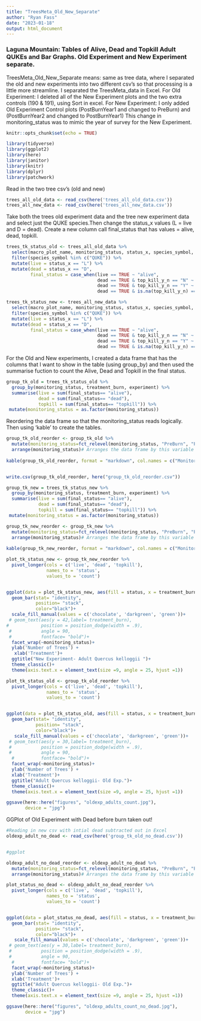 ```yaml
---
title: "TreesMeta_Old_New_Separate"
author: "Ryan Fass"
date: "2023-01-18"
output: html_document
---
```

### Laguna Mountain: Tables of Alive, Dead and Topkill Adult QUKEs and Bar Graphs. Old Experiment and New Experiment separate. 



TreesMeta_Old_New_Separate means: same as tree data, where I separated the old and new experiments into two different csv’s so that processing is a little more streamline. I separated the TreesMeta_data in Excel. For Old Experiment: I deleted all of the New Experiment plots and the two extra controls (190 & 191), using Sort in excel. For New Experiment: I only added Old Experiment Control plots (PostBurnYear1 and changed to PreBurn) and (PostBurnYear2 and changed to PostBurnYear1) This change in monitoring_status was to mimic the year of survey for the New Experiment.

```r
knitr::opts_chunk$set(echo = TRUE)
```

```r
library(tidyverse)
library(ggplot2)
library(here)
library(janitor)
library(knitr)
library(dplyr)
library(patchwork)
```


Read in the two tree csv's (old and new) 
```r
trees_all_old_data <- read_csv(here('trees_all_old_data.csv'))
trees_all_new_data <- read_csv(here('trees_all_new_data.csv'))
```


Take both the trees old experiment data and the tree new experiment data and select just the QUKE species.Then change the status_x values (L = live and D = dead). Create a new column call final_status that has values = alive, dead, topkill. 
```r
trees_tk_status_old <- trees_all_old_data %>%
  select(macro_plot_name, monitoring_status, status_x, species_symbol,  treatment_burn,  experiment, top_kill_y_n) %>%
  filter(species_symbol %in% c("QUKE")) %>%
  mutate(live = status_x == "L") %>%
  mutate(dead = status_x == "D",
         final_status = case_when(live == TRUE ~ "alive",
                                  dead == TRUE & top_kill_y_n == "N" ~ "dead",
                                  dead == TRUE & top_kill_y_n == "Y" ~ "topkill",
                                  dead == TRUE & is.na(top_kill_y_n) == TRUE ~ "dead"))

trees_tk_status_new <- trees_all_new_data %>%
  select(macro_plot_name, monitoring_status, status_x, species_symbol,  treatment_burn,  experiment, top_kill_y_n) %>%
  filter(species_symbol %in% c("QUKE")) %>%
  mutate(live = status_x == "L") %>%
  mutate(dead = status_x == "D",
         final_status = case_when(live == TRUE ~ "alive",
                                  dead == TRUE & top_kill_y_n == "N" ~ "dead",
                                  dead == TRUE & top_kill_y_n == "Y" ~ "topkill",
                                  dead == TRUE & is.na(top_kill_y_n) == TRUE ~ "dead"))
```



For the Old and New experiments, I created a data frame that has the columns that I want to show in the table (using group_by) and then used the summarise fuction to count the Alive, Dead and Topkill in the final status.
```r
group_tk_old = trees_tk_status_old %>% 
  group_by(monitoring_status, treatment_burn, experiment) %>%  
  summarise(live = sum(final_status== "alive"),
            dead = sum(final_status== "dead"),
            topkill = sum(final_status== "topkill")) %>% 
 mutate(monitoring_status = as.factor(monitoring_status))
```

Reordering the data frame so that the monitoring_status reads logically. Then using ‘kable’ to create the tables.
```r
group_tk_old_reorder <- group_tk_old %>% 
  mutate(monitoring_status=fct_relevel(monitoring_status, "PreBurn", "PostBurnYear1", "PostBurnYear2")) %>%
  arrange(monitoring_status)# Arranges the data frame by this variable
  
kable(group_tk_old_reorder, format = "markdown", col.names = c("Monitoring Status", "Treatment", "Experiment", "Alive", "Dead", "Topkill"), align = "llcccc", digits = 3,caption = "Number of Alive, Dead and Topkill Adult QUKEs by burn treatment")


write.csv(group_tk_old_reorder, here("group_tk_old_reorder.csv"))
```

```r
group_tk_new = trees_tk_status_new %>% 
  group_by(monitoring_status, treatment_burn, experiment) %>%  
  summarise(live = sum(final_status== "alive"),
            dead = sum(final_status== "dead"),
            topkill = sum(final_status== "topkill")) %>% 
 mutate(monitoring_status = as.factor(monitoring_status))
```

```r
group_tk_new_reorder <- group_tk_new %>% 
  mutate(monitoring_status=fct_relevel(monitoring_status, "PreBurn", "PostBurnYear1", "PostBurnYear2")) %>%
  arrange(monitoring_status)# Arranges the data frame by this variable
  
kable(group_tk_new_reorder, format = "markdown", col.names = c("Monitoring Status", "Treatment", "Experiment", "Alive", "Dead", "Topkill"), align = "llcccc", digits = 3,caption = "Number of Alive, Dead and Topkill Adult QUKEs by burn treatment") 

```

```r

plot_tk_status_new <- group_tk_new_reorder %>%
  pivot_longer(cols = c('live', 'dead', 'topkill'), 
               names_to = 'status',
               values_to = 'count')


ggplot(data = plot_tk_status_new, aes(fill = status, x = treatment_burn, y = count))+
  geom_bar(stat= "identity", 
           position= "stack",
           color="black")+
  scale_fill_manual(values = c('chocolate', 'darkgreen', 'green'))+
 # geom_text(aes(y = 42,label= treatment_burn),
#            position = position_dodge(width = .9),
 #           angle = 90,
 #           fontface= "bold")+
  facet_wrap(~monitoring_status)+
  ylab('Number of Trees') +
   xlab('Treatment')+
  ggtitle("New Experiment- Adult Quercus kelloggii ")+
  theme_classic()+
  theme(axis.text.x = element_text(size =9, angle = 25, hjust =1))
```

```r
plot_tk_status_old <- group_tk_old_reorder %>%
  pivot_longer(cols = c('live', 'dead', 'topkill'), 
               names_to = 'status',
               values_to = 'count')


ggplot(data = plot_tk_status_old, aes(fill = status, x = treatment_burn, y = count))+
  geom_bar(stat= "identity", 
           position= "stack",
           color="black")+
   scale_fill_manual(values = c('chocolate', 'darkgreen', 'green'))+
 # geom_text(aes(y = 30,label= treatment_burn),
 #           position = position_dodge(width = .9),
 #           angle = 90,
  #          fontface= "bold")+
  facet_wrap(~monitoring_status)+
  ylab('Number of Trees') + 
  xlab('Treatment')+
  ggtitle("Adult Quercus kelloggii- Old Exp.")+
  theme_classic()+
  theme(axis.text.x = element_text(size =9, angle = 25, hjust =1))

ggsave(here::here("figures", "oldexp_adults_count.jpg"),
       device = "jpg")
```


GGPlot of Old Experiment with Dead before burn taken out!
```r
#Reading in new csv with intial dead subtracted out in Excel
oldexp_adult_no_dead <- read_csv(here('group_tk_old_no_dead.csv'))


#ggplot

oldexp_adult_no_dead_reorder <- oldexp_adult_no_dead %>% 
  mutate(monitoring_status=fct_relevel(monitoring_status, "PreBurn", "PostBurnYear1", "PostBurnYear2")) %>%
  arrange(monitoring_status)# Arranges the data frame by this variable

plot_status_no_dead <- oldexp_adult_no_dead_reorder %>%
  pivot_longer(cols = c('live', 'dead', 'topkill'), 
               names_to = 'status',
               values_to = 'count')


ggplot(data = plot_status_no_dead, aes(fill = status, x = treatment_burn, y = count))+
  geom_bar(stat= "identity", 
           position= "stack",
           color="black")+
   scale_fill_manual(values = c('chocolate', 'darkgreen', 'green'))+
 # geom_text(aes(y = 30,label= treatment_burn),
 #           position = position_dodge(width = .9),
 #           angle = 90,
  #          fontface= "bold")+
  facet_wrap(~monitoring_status)+
  ylab('Number of Trees') + 
  xlab('Treatment')+
  ggtitle("Adult Quercus kelloggii- Old Exp.")+
  theme_classic()+
  theme(axis.text.x = element_text(size =9, angle = 25, hjust =1))

ggsave(here::here("figures", "oldexp_adults_count_no_dead.jpg"),
       device = "jpg")
```







